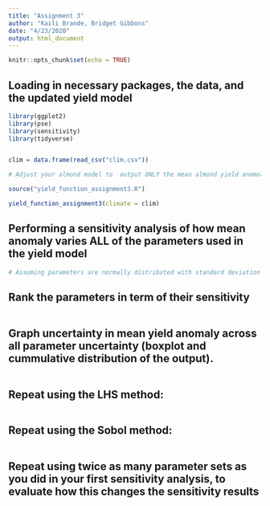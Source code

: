 ```yaml
---
title: "Assignment 3"
author: "Kaili Brande, Bridget Gibbons"
date: "4/23/2020"
output: html_document
---
```


```r
knitr::opts_chunk$set(echo = TRUE)
```

## Loading in necessary packages, the data, and the updated yield model

```r


library(ggplot2)
library(pse)
library(sensitivity)
library(tidyverse)


clim = data.frame(read_csv("clim.csv"))

```

```r

# Adjust your almond model to  output ONLY the mean almond yield anomoly IF the users sets parameter (e.g mean_only = TRUE))

source("yield_function_assignment3.R")

yield_function_assignment3(climate = clim)

```

## Performing a sensitivity analysis of how mean anomaly varies ALL of the parameters used in the yield model 

```r

# Assuming parameters are normally distributed with standard deviation of 20% mean value


```

## Rank the parameters in term of their sensitivity

```r

```

## Graph uncertainty in mean yield anomaly across all parameter uncertainty (boxplot and cummulative distribution of the output).

```r


```

## Repeat using the LHS method:

```r

```

## Repeat using the Sobol method:

```r

```

## Repeat using twice as many parameter sets as you did in your first sensitivity analysis, to evaluate how this changes the sensitivity results

```r

```

## 